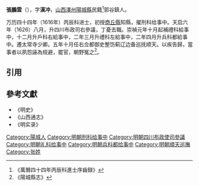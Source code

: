 '''張鵬雲'''（{{bd|?||?|}}），字'''漢冲'''，[[山西|山西]][[澤州|澤州]][[陽城縣|陽城縣]]民籍<ref>《萬曆四十四年丙辰科進士序齒録》</ref>郭谷鎮人。

万历四十四年（1616年）丙辰科进士，初授[[商丘縣|商丘縣]]知縣，擢刑科给事中。天启六年（1626）八月，升四川布政司右參議，丁憂去職。崇禎元年十月起補禮科給事中，十二月升戶科右給事中，二年三月升禮科左給事中，二年四月升兵科都給事中。遷太常寺少卿。五年十月任右佥都御史整饬蓟辽边备巡抚顺天。以疾告歸，當事者以夙怨誣為规避，罷官，朝野冤之<ref>《陽城縣志》</ref>。

==引用==
{{reflist}}

==參考文獻==
*《明史》
*《山西通志》
*《明实录》

{{萬曆四十四年丙辰科殿試金榜}}
{{DEFAULTSORT:Zhang张}}
[[Category:陽城人|Category:陽城人]]
[[Category:明朝刑科给事中|Category:明朝刑科给事中]]
[[Category:明朝四川布政使司參議|Category:明朝四川布政使司參議]][[Category:明朝礼科给事中|Category:明朝礼科给事中]]
[[Category:明朝兵科都给事中|Category:明朝兵科都给事中]]
[[Category:明朝順天巡撫|Category:明朝順天巡撫]]
[[Category:张姓|Category:张姓]]